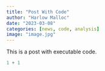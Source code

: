 ```yaml
---
title: "Post With Code"
author: "Harlow Malloc"
date: "2023-03-08"
categories: [news, code, analysis]
image: "image.jpg"
---
```


This is a post with executable code.

```r
1 + 1
```
